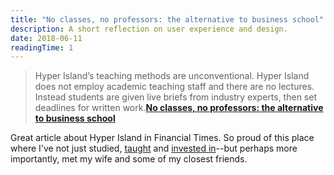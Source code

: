 ```yaml
---
title: "No classes, no professors: the alternative to business school"
description: A short reflection on user experience and design.
date: 2018-06-11
readingTime: 1
---
```


>Hyper Island’s teaching methods are unconventional. Hyper Island does not employ academic teaching staff and there are no lectures. Instead students are given live briefs from industry experts, then set deadlines for written work.**<a href="https://amp-ft-com.cdn.ampproject.org/c/s/amp.ft.com/content/45ade73e-5aac-11e8-bdb7-f6677d2e1ce8">No classes, no professors: the alternative to business school</a>**

Great article about Hyper Island in Financial Times. So proud of this place where I've not just studied, <a href="/whatsux">taught</a> and <a href="https://www.instagram.com/p/BQxrHJvBYDn/?taken-by=antonsten">invested in</a>--but perhaps more importantly, met my wife and some of my closest friends.